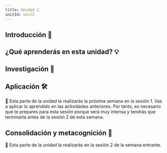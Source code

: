 ```yaml
---
title: Unidad 2
unitId: unit2
---
```



## Introducción 📜

## ¿Qué aprenderás en esta unidad? 💡


## Investigación 🔎


## Aplicación 🛠

🚧 Esta parte de la unidad la realizarás la próxima semana en la sesión 1. 
Vas a aplicar lo aprendido en las actividades anteriores. Por tanto, es necesario que te prepares 
para esta sesión porque será muy intensa y tendrás que terminarla antes de la sesión 2 de esta 
semana.

## Consolidación y metacognición 🤔

🚧 Esta parte de la unidad la realizarás en la sesión 2 de la semana entrante.
